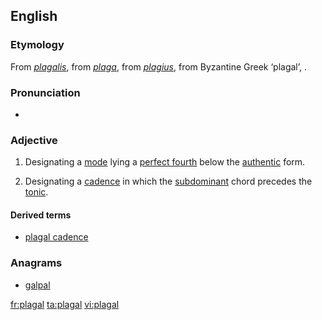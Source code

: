 ==English==

===Etymology===
From {{etyl|LL.|en}} ''[[plagalis]]'', from {{etyl|la|en}} ''[[plaga]]'', from ''[[plagius]]'', from Byzantine Greek {{term|πλάγιος|lang=grc}} ‘plagal’, {{etyl|grc|en}} {{term|πλάγιος||oblique|lang=grc}}.

===Pronunciation===
* {{IPA|/ˈpleɪɡəl/|lang=en}}

===Adjective===
{{en-adj}}

# {{context|music|lang=en}} Designating a [[mode]] lying a [[perfect fourth]] below the [[authentic]] form.
# {{context|music|lang=en}} Designating a [[cadence]] in which the [[subdominant]] chord precedes the [[tonic]].

====Derived terms====
* [[plagal cadence]]

===Anagrams===
* [[galpal#English|galpal]]

[[fr:plagal]]
[[ta:plagal]]
[[vi:plagal]]